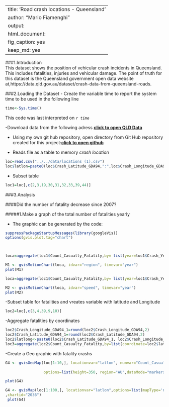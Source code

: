 
---
title: 'Road crash locations - Queensland '
author: "Mario Fiamenghi"
output:
  html_document:
    fig_caption: yes
    keep_md: yes
---
###1.Introduction  
This dataset shows the position of vehicular crash incidents in Queensland. This includes fatalities, injuries and vehicular damage. The point of truth for this dataset is the Queensland government open data website at,https://data.qld.gov.au/dataset/crash-data-from-queensland-roads.

###2.Loading the  Dataset
- Create the variable time to report the system time to be used in the following line

```r
time<-Sys.time()
```
This code was last interpreted on *`r time`*  


-Download data from the following adress **[click to open QLD Data](https://data.qld.gov.au/dataset/crash-data-from-queensland-roads)**

- Using my own git hub repository, open directory from Git Hub repository created for this project:**[click to open github](https://github.com/fiamen/crash)**



- Reads file as a table to memory *crash location*
```r
loc=read.csv("../../data/locations (1).csv")
loc$latlon=paste0(loc$Crash_Latitude_GDA94,":",loc$Crash_Longitude_GDA94)
``` 
- Subset table
```r
loc1=loc[,c(2,3,19,30,31,32,33,39,44)]
```



###3.Analysis

####Did the number of fatality decrease since 2007?

#####1.Make a graph  of the total number of fatalities yearly




- The graphic can be generated by the code:
```r
suppressPackageStartupMessages(library(googleVis))
options(gvis.plot.tag="chart")

   
```

```r
loca=aggregate(loc1$Count_Casualty_Fatality,by= list(year=loc1$Crash_Year,region=loc1$Loc_Queensland_Transport_Region),sum,na=TRUE)

```
```r

M1 <- gvisMotionChart(loca, idvar="region", timevar="year")
plot(M1)
```
```r
loca=aggregate(loc1$Count_Casualty_Fatality,by= list(year=loc1$Crash_Year,speed=loc1$Crash_Speed_Limit),sum,na=TRUE)

```
```r

M2 <- gvisMotionChart(loca, idvar="speed", timevar="year")
plot(M2)
```

-Subset table for fatalities and vreates variable with latitude and Longitude
```r
loc2=loc[,c(3,4,39,9,10)]

```
-Aggregate fatalities by coordinates
```r
loc2$Crash_Longitude_GDA94_1=round(loc2$Crash_Longitude_GDA94,2)
loc2$Crash_Latitude_GDA94_1=round(loc2$Crash_Latitude_GDA94,2)
loc2$latlong<-paste0(loc2$Crash_Latitude_GDA94_1, loc2$Crash_Longitude_GDA94_1, sep=":")
loc3=aggregate(loc2$Count_Casualty_Fatality,by=list(coordinate=loc2$latlong),sum,na=TRUE)
```


-Create a Geo graphic with fatality crashs
```r
G4 <- gvisGeoMap(loc[1:10,], locationvar="latlon", numvar="Count_Casualty_Total",
                 
                 options=list(height=350, region="AU",dataMode="markers",regionClick=TRUE))

plot(G4)
```
```r
G4 <- gvisMap(loc[1:100,], locationvar="latlon",options=list(mapType='normal')               
,chartid="2036")
 plot(G4)

```


